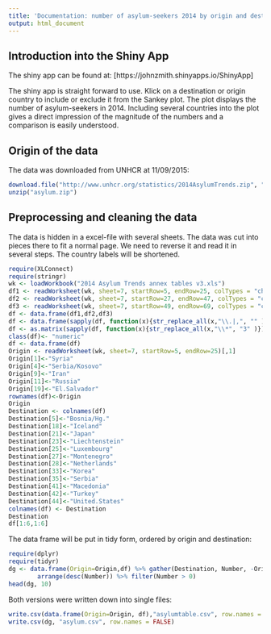 ```yaml
---
title: 'Documentation: number of asylum-seekers 2014 by origin and destination'
output: html_document
---
```


## Introduction into the Shiny App

The shiny app can be found at:
[https://johnzmith.shinyapps.io/ShinyApp]

The shiny app is straight forward to use.
Klick on a destination or origin country to include or exclude it from the 
Sankey plot. The plot displays the number of asylum-seekers in 2014.
Including several countries into the plot gives a direct impression of the magnitude
of the numbers and a comparison is easily understood.


## Origin of the data

The data was downloaded from UNHCR at 11/09/2015:

```r
download.file("http://www.unhcr.org/statistics/2014AsylumTrends.zip", "asylum.zip")
unzip("asylum.zip")
```

## Preprocessing and cleaning the data 

The data is hidden in a excel-file with several sheets. The data was cut into
pieces there to fit a normal page. We need to reverse it and read it in several
steps. The country labels will be shortened.

```r
require(XLConnect)
require(stringr)
wk <- loadWorkbook("2014 Asylum Trends annex tables v3.xls") 
df1 <- readWorksheet(wk, sheet=7, startRow=5, endRow=25, colTypes = "character")[,-1]
df2 <- readWorksheet(wk, sheet=7, startRow=27, endRow=47, colTypes = "character")[,-1]
df3 <- readWorksheet(wk, sheet=7, startRow=49, endRow=69, colTypes = "character")[,-1]
df <- data.frame(df1,df2,df3)
df <- data.frame(sapply(df, function(x){str_replace_all(x,"\\.|,", "" )}))
df <- as.matrix(sapply(df, function(x){str_replace_all(x,"\\*", "3" )}))
class(df)<- "numeric"
df <- data.frame(df)
Origin <- readWorksheet(wk, sheet=7, startRow=5, endRow=25)[,1]
Origin[1]<-"Syria"
Origin[4]<-"Serbia/Kosovo"
Origin[9]<-"Iran"
Origin[11]<-"Russia"
Origin[19]<-"El.Salvador"
rownames(df)<-Origin
Origin
Destination <- colnames(df)
Destination[5]<-"Bosnia/Hg."
Destination[18]<-"Iceland"
Destination[21]<-"Japan"
Destination[23]<-"Liechtenstein"
Destination[25]<-"Luxembourg"
Destination[27]<-"Montenegro"
Destination[28]<-"Netherlands"
Destination[33]<-"Korea"
Destination[35]<-"Serbia"
Destination[41]<-"Macedonia"
Destination[42]<-"Turkey"
Destination[44]<-"United.States"
colnames(df) <- Destination
Destination
df[1:6,1:6]
```

The data frame will be put in tidy form, ordered by origin and destination:

```r
require(dplyr)
require(tidyr)
dg <- data.frame(Origin=Origin,df) %>% gather(Destination, Number, -Origin) %>%
        arrange(desc(Number)) %>% filter(Number > 0)
head(dg, 10)
```

Both versions were written down into single files:

```r
write.csv(data.frame(Origin=Origin, df),"asylumtable.csv", row.names = FALSE)
write.csv(dg, "asylum.csv", row.names = FALSE)
```
